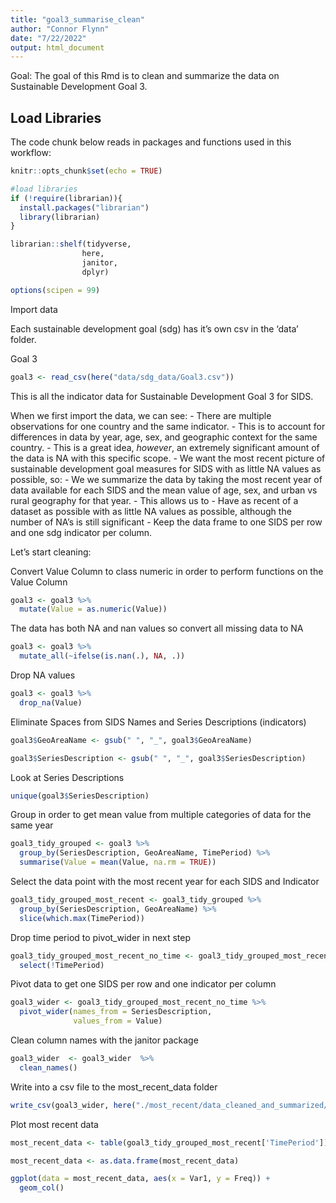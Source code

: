 ```yaml
---
title: "goal3_summarise_clean"
author: "Connor Flynn"
date: "7/22/2022"
output: html_document
---
```


Goal: The goal of this Rmd is to clean and summarize the data on Sustainable Development Goal 3.



## Load Libraries

The code chunk below reads in packages and functions used in this workflow:

```r
knitr::opts_chunk$set(echo = TRUE)

#load libraries
if (!require(librarian)){
  install.packages("librarian")
  library(librarian)
}

librarian::shelf(tidyverse,
                here,
                janitor,
                dplyr)

options(scipen = 99)
```


Import data

Each sustainable development goal (sdg) has it's own csv in the 'data' folder. 

Goal 3
```r
goal3 <- read_csv(here("data/sdg_data/Goal3.csv"))

```


This is all the indicator data for Sustainable Development Goal 3 for SIDS.

When we first import the data, we can see:
  - There are multiple observations for one country and the same indicator. 
      - This is to account for differences in data by year, age, sex, and geographic context for the same country.
      - This is a great idea, *however*, an extremely significant amount of the data is NA with this specific scope. 
  - We want the most recent picture of sustainable development goal measures for SIDS with as little NA values as possible, so:
      - We we summarize the data by taking the most recent year of data available for each SIDS and the mean value of age, sex, and urban vs rural geography for that year. 
      - This allows us to
        - Have as recent of a dataset as possible with as little NA values as possible, although the number of NA's is still significant
        - Keep the data frame to one SIDS per row and one sdg indicator per column.
      
Let's start cleaning:





Convert Value Column to class numeric in order to perform functions on the Value Column
```r
goal3 <- goal3 %>% 
  mutate(Value = as.numeric(Value))
```


The data has both NA and nan values so convert all missing data to NA

```r
goal3 <- goal3 %>% 
  mutate_all(~ifelse(is.nan(.), NA, .))

```


Drop NA values
```r
goal3 <- goal3 %>% 
  drop_na(Value)
```



Eliminate Spaces from SIDS Names and Series Descriptions (indicators)
```r
goal3$GeoAreaName <- gsub(" ", "_", goal3$GeoAreaName)

goal3$SeriesDescription <- gsub(" ", "_", goal3$SeriesDescription)
```


Look at Series Descriptions
```r
unique(goal3$SeriesDescription)
```


Group in order to get mean value from multiple categories of data for the same year
```r

goal3_tidy_grouped <- goal3 %>% 
  group_by(SeriesDescription, GeoAreaName, TimePeriod) %>% 
  summarise(Value = mean(Value, na.rm = TRUE))
```


Select the data point with the most recent year for each SIDS and Indicator
```r
goal3_tidy_grouped_most_recent <- goal3_tidy_grouped %>% 
  group_by(SeriesDescription, GeoAreaName) %>% 
  slice(which.max(TimePeriod))
```

Drop time period to pivot_wider in next step
```r
goal3_tidy_grouped_most_recent_no_time <- goal3_tidy_grouped_most_recent %>% 
  select(!TimePeriod)
```

Pivot data to get one SIDS per row and one indicator per column
```r
goal3_wider <- goal3_tidy_grouped_most_recent_no_time %>% 
  pivot_wider(names_from = SeriesDescription,
              values_from = Value)
```


Clean column names with the janitor package
```r
goal3_wider  <- goal3_wider  %>% 
  clean_names()

```


Write into a csv file to the most_recent_data folder

```r
write_csv(goal3_wider, here("./most_recent/data_cleaned_and_summarized/goal3_most_recent.csv"))
```

Plot most recent data 

```r
most_recent_data <- table(goal3_tidy_grouped_most_recent['TimePeriod'])

most_recent_data <- as.data.frame(most_recent_data)
```


```r
ggplot(data = most_recent_data, aes(x = Var1, y = Freq)) +
  geom_col()
```

